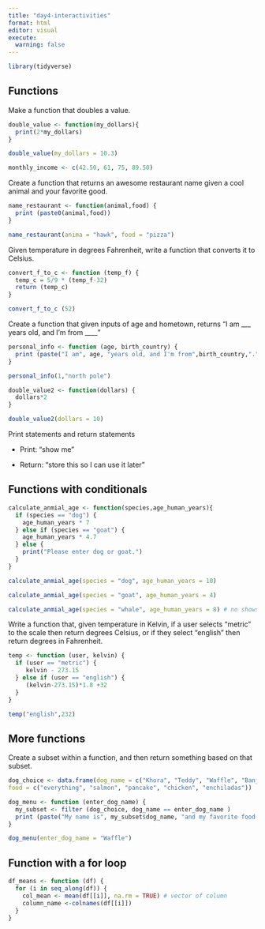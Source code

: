 ```yaml
---
title: "day4-interactivities"
format: html
editor: visual
execute: 
  warning: false
---
```


```r
library(tidyverse)
```

## Functions

Make a function that doubles a value.

```r
double_value <- function(my_dollars){
  print(2*my_dollars)
}
```

```r
double_value(my_dollars = 10.3)
```

```r
monthly_income <- c(42.50, 61, 75, 89.50)


```

Create a function that returns an awesome restaurant name given a cool animal and your favorite good.

```r
name_restaurant <- function(animal,food) {
  print (paste0(animal,food))
}

name_restaurant(anima = "hawk", food = "pizza")
```

Given temperature in degrees Fahrenheit, write a function that converts it to Celsius.

```r
convert_f_to_c <- function (temp_f) {
  temp_c = 5/9 * (temp_f-32)
  return (temp_c)
}
```

```r
convert_f_to_c (52)
```

Create a function that given inputs of age and hometown, returns "I am \_\_\_ years old, and I'm from \_\_\_\_"

```r
personal_info <- function (age, birth_country) {
  print (paste("I am", age, "years old, and I'm from",birth_country,"."))
}
```

```r
personal_info(1,"north pole")
```

```r
double_value2 <- function(dollars) {
  dollars*2
}
```

```r
double_value2(dollars = 10)
```

Print statements and return statements

-   Print: "show me"

-   Return: "store this so I can use it later"

## Functions with conditionals

```r
calculate_anmial_age <- function(species,age_human_years){
  if (species == "dog") {
    age_human_years * 7
  } else if (species == "goat") {
    age_human_years * 4.7
  } else {
    print("Please enter dog or goat.")
  }
}
```

```r
calculate_anmial_age(species = "dog", age_human_years = 10)

calculate_anmial_age(species = "goat", age_human_years = 4)

calculate_anmial_age(species = "whale", age_human_years = 8) # no shows at all 
```

Write a function that, given temperature in Kelvin, if a user selects "metric" to the scale then return degrees Celsius, or if they select "english" then return degrees in Fahrenheit.

```r
temp <- function (user, kelvin) {
  if (user == "metric") {
     kelvin - 273.15
  } else if (user == "english") {
     (kelvin-273.15)*1.8 +32
  }
}
```

```r
temp("english",232)
```

## More functions

Create a subset within a function, and then return something based on that subset. \

```r
dog_choice <- data.frame(dog_name = c("Khora", "Teddy", "Waffle", "Banjo", "Tallie"), 
food = c("everything", "salmon", "pancake", "chicken", "enchiladas"))
```

```r
dog_menu <- function (enter_dog_name) {
  my_subset <- filter (dog_choice, dog_name == enter_dog_name )
  print (paste("My name is", my_subset$dog_name, "and my favorite food is",my_subset$food))
}
```

```r
dog_menu(enter_dog_name = "Waffle")
```

## Function with a for loop

```r
df_means <- function (df) {
  for (i in seq_along(df)) {
    col_mean <- mean(df[[i]], na.rm = TRUE) # vector of column
    column_name <-colnames(df[[i]])
  }
}
```

